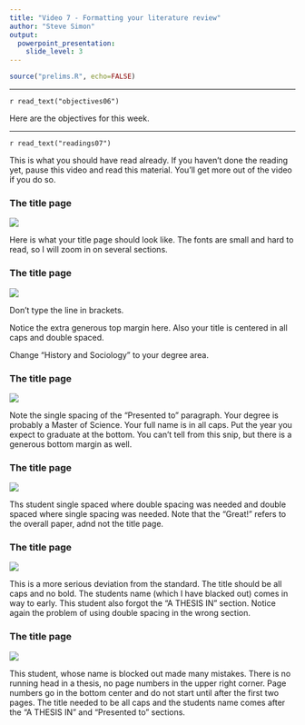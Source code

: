 ```yaml
---
title: "Video 7 - Formatting your literature review"
author: "Steve Simon"
output: 
  powerpoint_presentation:
    slide_level: 3
---
```


```r
source("prelims.R", echo=FALSE)
```

***
`r read_text("objectives06")`

<div class="notes">

Here are the objectives for this week.

</div>

***
`r read_text("readings07")`

<div class="notes">

This is what you should have read already. If you haven't done the reading yet, pause this video and read this material. You'll get more out of the video if you do so.

</div>

### The title page

![](../images/07/title-page.png)

<div class="notes">

Here is what your title page should look like. The fonts are small and hard to read, so I will zoom in on several sections.

</div>

### The title page

![](../images/07/title-page-1.png)

<div class="notes">

Don't type the line in brackets.

Notice the extra generous top margin here. Also your title is centered in all caps and double spaced.

Change "History and Sociology" to your degree area.

</div>

### The title page

![](../images/07/title-page-2.png)

<div class="notes">

Note the single spacing of the "Presented to" paragraph. Your degree is probably a Master of Science. Your full name is in all caps. Put the year you expect to graduate at the bottom. You can't tell from this snip, but there is a generous bottom margin as well.

</div>

### The title page

![](../images/07/title-page-3.png)

<div class="notes">

Ths student single spaced where double spacing was needed and double spaced where single spacing was needed. Note that the "Great!" refers to the overall paper, adnd not the title page.

</div>

### The title page

![](../images/07/title-page-4.png)

<div class="notes">

This is a more serious deviation from the standard. The title should be all caps and no bold. The students name (which I have blacked out) comes in way to early. This student also forgot the "A THESIS IN" section. Notice again the problem of using double spacing in the wrong section.

</div>

### The title page

![](../images/07/title-page-5.png)

<div class="notes">

This student, whose name is blocked out made many mistakes. There is no running head in a thesis, no page numbers in the upper right corner. Page numbers go in the bottom center and do not start until after the first two pages. The title needed to be all caps and the students name comes after the "A THESIS IN" and "Presented to" sections.

</div>
